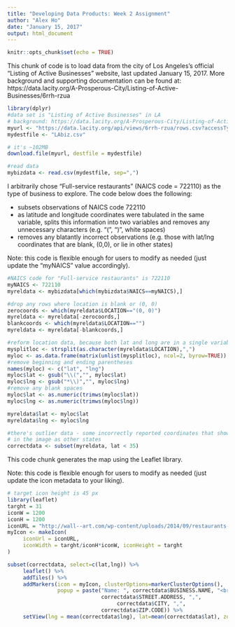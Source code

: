 ```yaml
---
title: "Developing Data Products: Week 2 Assignment"
author: "Alex Ho"
date: "January 15, 2017"
output: html_document
---
```


```r
knitr::opts_chunk$set(echo = TRUE)
```

This chunk of code is to load data from the city of Los Angeles's official "Listing of Active Businesses" website, last updated January 15, 2017. More background and supporting documentation can be found at: https://data.lacity.org/A-Prosperous-City/Listing-of-Active-Businesses/6rrh-rzua
```r
library(dplyr)
#data set is "Listing of Active Businesses" in LA
# background: https://data.lacity.org/A-Prosperous-City/Listing-of-Active-Businesses/6rrh-rzua
myurl <- "https://data.lacity.org/api/views/6rrh-rzua/rows.csv?accessType=DOWNLOAD"
mydestfile <- "LAbiz.csv"

# it's ~102MB
download.file(myurl, destfile = mydestfile)

#read data
mybizdata <- read.csv(mydestfile, sep=",")
```

I arbitrarily chose "Full-service restaurants" (NAICS code = 722110) as the type of business to explore. The code below does the following:

* subsets observations of NAICS code 722110 
* as latitude and longitude coordinates were tabulated in the same variable, splits this information into two variables and removes any unnecessary characters (e.g. "(", ")", white spaces)
* removes any blatantly incorrect observations (e.g. those with lat/lng coordinates that are blank, (0,0), or lie in other states)

Note: this code is flexible enough for users to modify as needed (just update the "myNAICS" value accordingly).

```r
#NAICS code for "Full-service restaurants" is 722110
myNAICS <- 722110
myreldata <- mybizdata[which(mybizdata$NAICS==myNAICS),]

#drop any rows where location is blank or (0, 0)
zerocoords <- which(myreldata$LOCATION=="(0, 0)")
myreldata <- myreldata[-zerocoords,]
blankcoords <- which(myreldata$LOCATION=="")
myreldata <- myreldata[-blankcoords,]

#reform location data, because both lat and long are in a single variable
mysplitloc <- strsplit(as.character(myreldata$LOCATION),",")
myloc <- as.data.frame(matrix(unlist(mysplitloc), ncol=2, byrow=TRUE))
#remove beginning and ending parentheses
names(myloc) <- c("lat", "lng")
myloc$lat <- gsub("\\(","", myloc$lat)
myloc$lng <- gsub("*\\)","", myloc$lng)
#remove any blank spaces
myloc$lat <- as.numeric(trimws(myloc$lat))
myloc$lng <- as.numeric(trimws(myloc$lng))

myreldata$lat <- myloc$lat
myreldata$lng <- myloc$lng

#there's outlier data - some incorrectly reported coordinates that show up
# in the image as other states
correctdata <- subset(myreldata, lat < 35)
```

This code chunk generates the map using the Leaflet library.

Note: this code is flexible enough for users to modify as needed (just update the icon metadata to your liking).
```r
# target icon height is 45 px
library(leaflet)
targht = 31
iconW = 1200
iconH = 1200
iconURL = "http://wall--art.com/wp-content/uploads/2014/09/restaurants-icon-png.png"
myIcon <- makeIcon(
     iconUrl = iconURL,
     iconWidth = targht/iconH*iconW, iconHeight = targht
)

subset(correctdata, select=c(lat,lng)) %>%
     leaflet() %>%
     addTiles() %>%
     addMarkers(icon = myIcon, clusterOptions=markerClusterOptions(), 
                popup = paste("Name: ", correctdata$BUSINESS.NAME, "<br> Address:",
                              correctdata$STREET.ADDRESS, ",",
                                   correctdata$CITY, ",",
                              correctdata$ZIP.CODE)) %>%
     setView(lng = mean(correctdata$lng), lat=mean(correctdata$lat), zoom = 8)
```